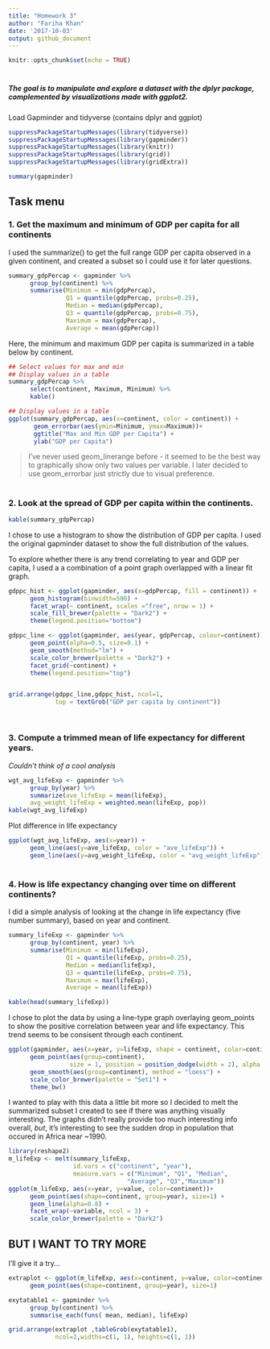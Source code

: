 ```yaml
---
title: "Homework 3"
author: "Fariha Khan"
date: '2017-10-03'
output: github_document
---
```


```r
knitr::opts_chunk$set(echo = TRUE)
```

#
#
##### The goal is to manipulate and explore a dataset with the dplyr package, complemented by visualizations made with ggplot2.


Load Gapminder and tidyverse (contains dplyr and ggplot)

```r
suppressPackageStartupMessages(library(tidyverse))
suppressPackageStartupMessages(library(gapminder))
suppressPackageStartupMessages(library(knitr))
suppressPackageStartupMessages(library(grid))
suppressPackageStartupMessages(library(gridExtra))


```


```r
summary(gapminder)
```

## Task menu

### 1. Get the maximum and minimum of GDP per capita for all continents


I used the summarize() to get the full range GDP per capita observed in a given continent, and created a subset so I could use it for later questions. 



```r
summary_gdpPercap <- gapminder %>% 
      group_by(continent) %>% 
      summarise(Minimum = min(gdpPercap),
                Q1 = quantile(gdpPercap, probs=0.25),
                Median = median(gdpPercap),
                Q3 = quantile(gdpPercap, probs=0.75),
                Maximum = max(gdpPercap),
                Average = mean(gdpPercap))
```

Here, the minimum and maximum GDP per capita is summarized in a table below by continent.
```r
## Select values for max and min 
## Display values in a table
summary_gdpPercap %>% 
      select(continent, Maximum, Minimum) %>% 
      kable()
```

```r

## Display values in a table
ggplot(summary_gdpPercap, aes(x=continent, color = continent)) +
       geom_errorbar(aes(ymin=Minimum, ymax=Maximum))+
       ggtitle("Max and Min GDP per Capita") +
       ylab("GDP per Capita")
```

> I've never used geom_linerange before - it seemed to be the best way to graphically show only two values per variable. I later decided to use geom_errorbar just strictly due to visual preference.


#
### 2. Look at the spread of GDP per capita within the continents.
```r
kable(summary_gdpPercap)
```

I chose to use a histogram to show the distribution of GDP per capita. I used the original gapminder dataset to show the full distribution of the values.

To explore whether there is any trend correlating to year and GDP per capita, I used a a combination of a point graph overlapped with a linear fit graph.
```r
gdppc_hist <- ggplot(gapminder, aes(x=gdpPercap, fill = continent)) + 
      geom_histogram(binwidth=500) +
      facet_wrap(~ continent, scales ="free", nrow = 1) +
      scale_fill_brewer(palette = "Dark2") +
      theme(legend.position="bottom")

gdppc_line <- ggplot(gapminder, aes(year, gdpPercap, colour=continent)) +
      geom_point(alpha=0.5, size=0.1) +
      geom_smooth(method="lm") +
      scale_color_brewer(palette = "Dark2") +
      facet_grid(~continent) +
      theme(legend.position="top")


grid.arrange(gdppc_line,gdppc_hist, ncol=1,
             top = textGrob("GDP per capita by continent"))
```



```r

```


#
### 3. Compute a trimmed mean of life expectancy for different years.
*Couldn't think of a cool analysis*
```r
wgt_avg_lifeExp <- gapminder %>%
      group_by(year) %>%
      summarize(ave_lifeExp = mean(lifeExp),
      avg_weight_lifeExp = weighted.mean(lifeExp, pop))
kable(wgt_avg_lifeExp)
```

Plot difference in life expectancy
```r
ggplot(wgt_avg_lifeExp, aes(x=year)) +
      geom_line(aes(y=ave_lifeExp, color = "ave_lifeExp")) +
      geom_line(aes(y=avg_weight_lifeExp, color = "avg_weight_lifeExp"))
```


#
### 4. How is life expectancy changing over time on different continents?
I did a simple analysis of looking at the change in life expectancy (five number summary), based on year and continent. 
```r
summary_lifeExp <- gapminder %>% 
      group_by(continent, year) %>% 
      summarise(Minimum = min(lifeExp),
                Q1 = quantile(lifeExp, probs=0.25),
                Median = median(lifeExp),
                Q3 = quantile(lifeExp, probs=0.75),
                Maximum = max(lifeExp),
                Average = mean(lifeExp)) 

kable(head(summary_lifeExp))
```

I chose to plot the data by using a line-type graph overlaying geom_points to show the positive correlation between year and life expectancy. This trend seems to be consisent through each continent.
```r
ggplot(gapminder, aes(x=year, y=lifeExp, shape = continent, color=continent)) +
      geom_point(aes(group=continent),
                 size = 1, position = position_dodge(width = 2), alpha =0.6) +
      geom_smooth(aes(group=continent), method = "loess") +
      scale_color_brewer(palette = "Set1") +
      theme_bw()
```

I wanted to play with this data a little bit more so I decided to melt the summarized subset I created to see if there was anything visually interesting. The graphs didn't really provide too much interesting info overall, *but*, it's interesting to see the sudden drop in population that occured in Africa near ~1990.
```r
library(reshape2)
m_lifeExp <- melt(summary_lifeExp,
                  id.vars = c("continent", "year"),
                  measure.vars = c("Minimum", "Q1", "Median",
                                 "Average", "Q3","Maximum"))
ggplot(m_lifeExp, aes(x=year, y=value, color=continent))+
      geom_point(aes(shape=continent, group=year), size=1) +
      geom_line(alpha=0.8) +
      facet_wrap(~variable, ncol = 3) +
      scale_color_brewer(palette = "Dark2")
```

## BUT I WANT TO TRY MORE
I'll give it a try...

```r
extraplot <- ggplot(m_lifeExp, aes(x=continent, y=value, color=continent))+
      geom_point(aes(shape=continent, group=year), size=1) 

exytatable1 <- gapminder %>% 
      group_by(continent) %>% 
      summarise_each(funs( mean, median), lifeExp)

grid.arrange(extraplot ,tableGrob(exytatable1), 
             ncol=2,widths=c(1, 1), heights=c(1, 1))
```




